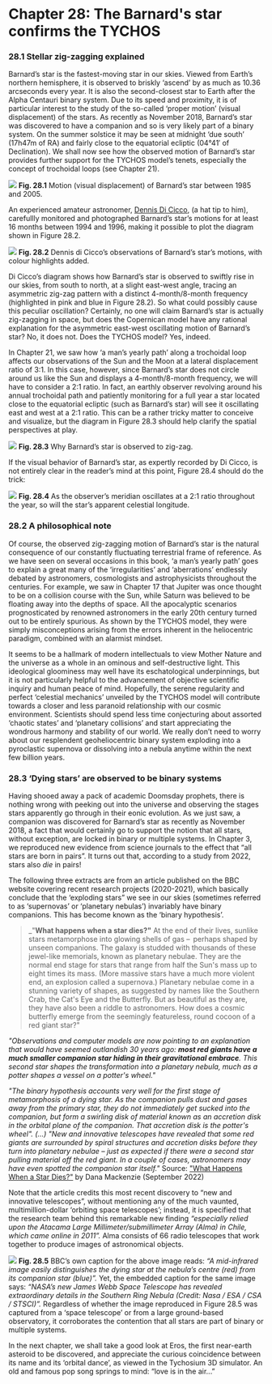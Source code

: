 Chapter 28: The Barnard's star confirms the TYCHOS
===========================================

### 28.1 Stellar zig-zagging explained

Barnard’s star is the fastest-moving star in our skies. Viewed from Earth’s northern hemisphere, it is observed to briskly ‘ascend’ by as much as 10.36 arcseconds every year. It is also the second-closest star to Earth after the Alpha Centauri binary system. Due to its speed and proximity, it is of particular interest to the study of the so-called ‘proper motion’ (visual displacement) of the stars. As recently as November 2018, Barnard’s star was discovered to have a companion and so is very likely part of a binary system. On the summer solstice it may be seen at midnight ‘due south’ (17h47m of RA) and fairly close to the equatorial ecliptic (04°41′ of Declination). We shall now see how the observed motion of Barnard’s star provides further support for the TYCHOS model’s tenets, especially the concept of trochoidal loops (see Chapter 21).

![](https://septclues.com/TYCHOS/BarnardsStar_1985_2005.jpg)
**Fig. 28.1** Motion (visual displacement) of Barnard’s star between 1985 and 2005.

An experienced amateur astronomer, [Dennis Di Cicco](https://en.wikipedia.org/wiki/Dennis_di_Cicco), (a hat tip to him), carefullly monitored and photographed Barnard’s star’s motions for at least 16 months between 1994 and 1996, making it possible to plot the diagram shown in Figure 28.2.

![](https://septclues.com/TYCHOS/BarnardsStar_DECICCO_01.jpg)
**Fig. 28.2** Dennis di Cicco’s observations of Barnard’s star’s motions, with colour highlights added.

Di Cicco’s diagram shows how Barnard’s star is observed to swiftly rise in our skies, from south to north, at a slight east-west angle, tracing an asymmetric zig-zag pattern with a distinct 4-month/8-month frequency (highlighted in pink and blue in Figure 28.2). So what could possibly cause this peculiar oscillation? Certainly, no one will claim Barnard’s star is actually zig-zagging in space, but does the Copernican model have any rational explanation for the asymmetric east-west oscillating motion of Barnard’s star? No, it does not. Does the TYCHOS model? Yes, indeed.

In Chapter 21, we saw how ‘a man’s yearly path’ along a trochoidal loop affects our observations of the Sun and the Moon at a lateral displacement ratio of 3:1. In this case, however, since Barnard’s star does not circle around us like the Sun and displays a 4-month/8-month frequency, we will have to consider a 2:1 ratio. In fact, an earthly observer revolving around his annual trochoidal path and patiently monitoring for a full year a star located close to the equatorial ecliptic (such as Barnard’s star) will see it oscillating east and west at a 2:1 ratio. This can be a rather tricky matter to conceive and visualize, but the diagram in Figure 28.3 should help clarify the spatial perspectives at play.

![](https://septclues.com/TYCHOS/BarnardsStar_1994_1995_01.jpg)
**Fig. 28.3** Why Barnard’s star is observed to zig-zag.

If the visual behavior of Barnard’s star, as expertly recorded by Di Cicco, is not entirely clear in the reader’s mind at this point, Figure 28.4 should do the trick:

![](https://septclues.com/TYCHOS/BarnardsStar_TYCHOSIUM.jpg)
**Fig. 28.4** As the observer’s meridian oscillates at a 2:1 ratio throughout the year, so will the star’s apparent celestial longitude.

### 28.2 A philosophical note

Of course, the observed zig-zagging motion of Barnard’s star is the natural consequence of our constantly fluctuating terrestrial frame of reference. As we have seen on several occasions in this book, ‘a man’s yearly path’ goes to explain a great many of the ‘irregularities’ and ‘aberrations’ endlessly debated by astronomers, cosmologists and astrophysicists throughout the centuries. For example, we saw in Chapter 17 that Jupiter was once thought to be on a collision course with the Sun, while Saturn was believed to be floating away into the depths of space. All the apocalyptic scenarios prognosticated by renowned astronomers in the early 20th century turned out to be entirely spurious. As shown by the TYCHOS model, they were simply misconceptions arising from the errors inherent in the heliocentric paradigm, combined with an alarmist mindset.

It seems to be a hallmark of modern intellectuals to view Mother Nature and the universe as a whole in an ominous and self-destructive light. This ideological gloominess may well have its eschatological underpinnings, but it is not particularly helpful to the advancement of objective scientific inquiry and human peace of mind. Hopefully, the serene regularity and perfect ‘celestial mechanics’ unveiled by the TYCHOS model will contribute towards a closer and less paranoid relationship with our cosmic environment. Scientists should spend less time conjecturing about assorted ‘chaotic states’ and ‘planetary collisions’ and start appreciating the wondrous harmony and stability of our world. We really don’t need to worry about our resplendent geoheliocentric binary system exploding into a pyroclastic supernova or dissolving into a nebula anytime within the next few billion years.


### 28.3 ‘Dying stars’ are observed to be binary systems

Having shooed away a pack of academic Doomsday prophets, there is nothing wrong with peeking out into the universe and observing the stages stars apparently go through in their eonic evolution. As we just saw, a companion was discovered for Barnard’s star as recently as November 2018, a fact that would certainly go to support the notion that all stars, without exception, are locked in binary or multiple systems. In Chapter 3, we reproduced new evidence from science journals to the effect that “all stars are born in pairs”. It turns out that, according to a study from 2022, stars also _die_ in pairs!

The following three extracts are from an article published on the BBC website covering recent research projects (2020-2021), which basically conclude that the ‘exploding stars” we see in our skies (sometimes referred to as ‘supernovas’ or ‘planetary nebulas’) invariably have binary companions. This has become known as the ‘binary hypothesis’.

> _"**What happens when a star dies?"** At the end of their lives, sunlike stars metamorphose into glowing shells of gas –  perhaps shaped by unseen companions. The galaxy is studded with thousands of these jewel-like memorials, known as planetary nebulae. They are the normal end stage for stars that range from half the Sun's mass up to eight times its mass. (More massive stars have a much more violent end, an explosion called a supernova.) Planetary nebulae come in a stunning variety of shapes, as suggested by names like the Southern Crab, the Cat's Eye and the Butterfly. But as beautiful as they are, they have also been a riddle to astronomers. How does a cosmic butterfly emerge from the seemingly featureless, round cocoon of a red giant star?"

_"Observations and computer models are now pointing to an explanation that would have seemed outlandish 30 years ago: **most red giants have a much smaller companion star hiding in their gravitational embrace**. This second star shapes the transformation into a planetary nebula, much as a potter shapes a vessel on a potter's wheel."_

_"The binary hypothesis accounts very well for the first stage of metamorphosis of a dying star. As the companion pulls dust and gases away from the primary star, they do not immediately get sucked into the companion, but form a swirling disk of material known as an accretion disk in the orbital plane of the companion. That accretion disk is the potter's wheel". (...) "New and innovative telescopes have revealed that some red giants are surrounded by spiral structures and accretion disks before they turn into planetary nebulae – just as expected if there were a second star pulling material off the red giant. In a couple of cases, astronomers may have even spotted the companion star itself."_ Source: ["What Happens When a Star Dies?"](https://www.bbc.com/future/article/20220901-what-happens-when-a-star-dies) by Dana Mackenzie (September 2022)

Note that the article credits this most recent discovery to “new and innovative telescopes”, without mentioning any of the much vaunted, multimillion-dollar ‘orbiting space telescopes’; instead, it is specified that the research team behind this remarkable new finding _“especially relied upon the Atacama Large Millimeter/submillimeter Array (Alma) in Chile, which came online in 2011”._ Alma consists of 66 radio telescopes that work together to produce images of astronomical objects.    

![](https://septclues.com/TYCHOS/DYING_STARS_are_binaries_03.jpg)
**Fig. 28.5** BBC’s own caption for the above image reads: _“A mid-infrared image easily distinguishes the dying star at the nebula’s centre (red) from its companion star (blue)”._ Yet, the embedded caption for the same image says: _“NASA’s new James Webb Space Telescope has revealed extraordinary details in the Southern Ring Nebula (Credit: Nasa / ESA / CSA / STSCI)”._ Regardless of whether the image reproduced in Figure 28.5 was captured from a ‘space telescope’ or from a large ground-based observatory, it corroborates the contention that all stars are part of binary or multiple systems.

In the next chapter, we shall take a good look at Eros, the first near-earth asteroid to be discovered, and appreciate the curious coincidence between its name and its ‘orbital dance’, as viewed in the Tychosium 3D simulator. An old and famous pop song springs to mind: “love is in the air...”
